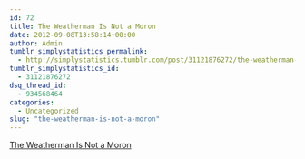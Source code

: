 ```yaml
---
id: 72
title: The Weatherman Is Not a Moron
date: 2012-09-08T13:58:14+00:00
author: Admin
tumblr_simplystatistics_permalink:
  - http://simplystatistics.tumblr.com/post/31121876272/the-weatherman-is-not-a-moron
tumblr_simplystatistics_id:
  - 31121876272
dsq_thread_id:
  - 934568464
categories:
  - Uncategorized
slug: "the-weatherman-is-not-a-moron"
---
```

[The Weatherman Is Not a Moron](http://www.nytimes.com/2012/09/09/magazine/the-weatherman-is-not-a-moron.html?smid=tu-share)
